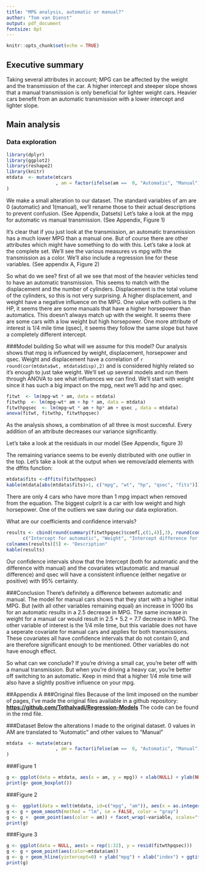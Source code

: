 ```yaml
---
title: "MPG analysis, automatic or manual?"
author: "Tom van Dienst"
output: pdf_document
fontsize: 8pt
---
```


```r
knitr::opts_chunk$set(echo = TRUE)
```

## Executive summary
Taking several attributes in account; MPG can be affected by the weight and the transmission of the car. A higher intercept and steeper slope shows that a manual transmission is only beneficial for lighter weight cars. Heavier cars benefit from an automatic transmission with a lower intercept and lighter slope.

## Main analysis
### Data exploration
```r
library(dplyr)
library(ggplot2)
library(reshape2)
library(knitr)
mtdata  <- mutate(mtcars
                  , am = factor(ifelse(am ==  0, "Automatic", "Manual"))
)
```
We make a small alteration to our dataset. The standard variables of am are 0 (automatic) and 1(manual), we'll rename those to their actual descriptions to prevent confusion. (See Appendix, Datsets)
Let's take a look at the mpg for automatic vs manual transmission. (See Appendix, Figure 1)

It's clear that if you just look at the transmission, an automatic transmission has a much lower MPG than a manual one. But of course there are other attributes which might have something to do with this. Let's take a look at the complete set. We'll see the various measures vs mpg with the transmission as a color. We'll also include a regression line for these variables. (See appendix A, Figure 2)  

So what do we see? first of all we see that most of the heavier vehicles tend to have an automatic transmission. This seems to match with the displacement and the number of cylinders. Displacement is the total volume of the cylinders, so this is not very surprising. A higher displacement, and weight have a negative influence on the MPG. 
One value with outliers is the HP, it seems there are some manuals that have a higher horsepower than automatics. This doesn't always match up with the weight. It seems there are some cars with a low weight but high horsepower. One more attribute of interest is 1/4 mile time (qsec), it seems they follow the same slope but have a completely different intercept.

###Model building
So what will we assume for this model? Our analysis shows that mpg is influenced by weight, displacement, horsepower and qsec. Weight and displacement have a correlation of `r round(cor(mtdata$wt, mtdata$disp),2)` and is considered highly related so it's enough to just take weight. We'll set up several models and run them through ANOVA to see what influences we can find. We'll start with weight since it has such a big impact on the mpg, next we'll add hp and qsec.

```r
fitwt  <- lm(mpg~wt * am, data = mtdata)
fitwthp  <- lm(mpg~wt* am + hp * am, data = mtdata)
fitwthpqsec  <- lm(mpg~wt * am + hp* am + qsec , data = mtdata)
anova(fitwt, fitwthp, fitwthpqsec)
```
As the analysis shows, a combination of all three is most succesful. Every addition of an attribute decreases our variance significantly. 

Let's take a look at the residuals in our model (See Appendix, figure 3)

The remaining variance seems to be evenly distributed with one outlier in the top. Let's take a look at the output when we remove/add elements with the dffits function: 
```r
mtdata$fits <-dffits(fitwthpqsec) 
kable(mtdata[abs(mtdata$fits)>1, c("mpg", "wt", "hp", "qsec", "fits")])
```

There are only 4 cars who have more than 1 mpg impact when removed from the equation. The biggest culprit is a car with low weight and high horsepower. One of the outliers we saw during our data exploration. 

What are our coefficients and confidence intervals?

```r
results <- cbind(round(summary(fitwthpqsec)$coef[,c(1,4)],3), round(confint(fitwthpqsec),3),
      c("Intercept for automatic", "Weight", "Intercept difference for manual", "Horsepower", "1/4 mile time", "Weight covariate difference for manual", "HP covariate difference for manual"))
colnames(results)[5] <- "Description"
kable(results)
```

Our confidence intervals show that the Intercept (both for automatic and the difference with manual) and the covariates wt(automatic and manual difference) and qsec will have a consistent influence (either negative or positive) with 95% certainty.  

###Conclusion
There's definitely a difference between automatic and manual. The model for manual cars shows that they start with a higher initial MPG. But (with all other variables remaining equal) an increase in 1000 lbs for an automatic results in a 2.5 decrease in MPG. The same increase in weight for a manual car would result in 2.5 + 5.2 = 7.7 decrease in MPG. 
The other variable of interest is the 1/4 mile time, but this variable does not have a seperate covariate for manual cars and applies for both transmissions. 
These covariates all have confidence intervals that do not contain 0, and are therefore significant enough to be mentioned. Other variables do not have enough effect. 

So what can we conclude? If you're driving a small car, you're beter off with a manual transmission. But when you're driving a heavy car, you're better off switching to an automatic. Keep in mind that a higher 1/4 mile time will also have a slightly positive influence on your mpg. 

\pagebreak

##Appendix A
###Original files
Because of the limit imposed on the number of pages, I've made the original files available in a github repository: **<https://github.com/Tothalvadi/Regression-Models>**
The code can be found in the rmd file.

###Dataset
Below the alterations I made to the original dataset. 0 values in AM are translated to "Automatic" and other values to "Manual"
```r
mtdata  <- mutate(mtcars
                  , am = factor(ifelse(am ==  0, "Automatic", "Manual"))
)
```

###Figure 1
```r
g <- ggplot(data = mtdata, aes(x = am, y = mpg)) + xlab(NULL) + ylab(NULL) + ggtitle("MPG vs Transmission")
print(g+ geom_boxplot())
``` 

###Figure 2
```r
g <-  ggplot(data = melt(mtdata, id=c("mpg", "am")), aes(x = as.integer(value), y = mpg))
g <- g + geom_smooth(method = "lm", se = FALSE, color = "gray") 
g <- g +  geom_point(aes(color = am)) + facet_wrap(~variable, scales="free_x") + ggtitle("MPG vs other attributes in the dataset. Transmission in colors.") + xlab("Attribute value")
print(g)
```

###Figure 3
```r
g <- ggplot(data = NULL, aes(x = rep(1:32), y = resid(fitwthpqsec))) 
g <- g + geom_point(aes(color=mtdata$am)) 
g <- g + geom_hline(yintercept=0) + ylab("mpg") + xlab("index") + ggtitle("Residuals MPG") +scale_color_discrete(name="Transmission")
print(g)
```

